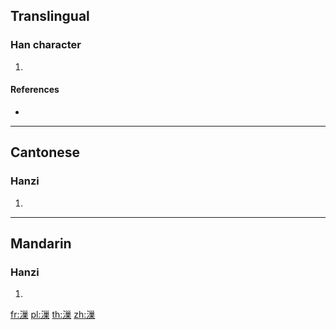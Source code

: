 {{character info/new}}
==Translingual==

===Han character===
{{Han char|rn=85|rad=水|as=11|sn=14|four=32194|canj=EVVD|ids=⿰氵巢}}

# {{defn|Han|sort=水11}}

====References====
* {{Han ref|kx=0644.270|dkj=18107|dj=1053.040|hdz=31734.050|uh=6F05|ud=28421|bh=E2AE|bd=58030}}

----

==Cantonese==

===Hanzi===
{{yue-hanzi|jyut=caau4|y=chaau4}}

# {{defn|lang=yue|sort=水11}}

----

==Mandarin==

===Hanzi===
{{cmn-hanzi|pin=[[jiǎo]] ([[jiao3]])|wg=chiao<sup>3</sup>}}

# {{defn|lang=cmn|sort=水11}}

[[fr:漅]]
[[pl:漅]]
[[th:漅]]
[[zh:漅]]